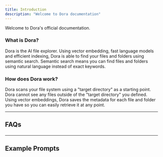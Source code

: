 ```yaml
---
title: Introduction
description: "Welcome to Dora documentation"
---
```


Welcome to Dora's official documentation.

### What is Dora?
Dora is the AI file explorer. Using vector embedding, fast language models and efficient indexing, Dora is able to find your files and folders using semantic search.
Semantic search means you can find files and folders using natural language instead of exact keywords.

### How does Dora work?
Dora scans your file system using a "target directory" as a starting point.
Dora cannot see any files outside of the "target directory" you defined.
Using vector embeddings, Dora saves the metadata for each file and folder you have so you can easily retrieve it at any point.

---

## FAQs

###

---


## Example Prompts
